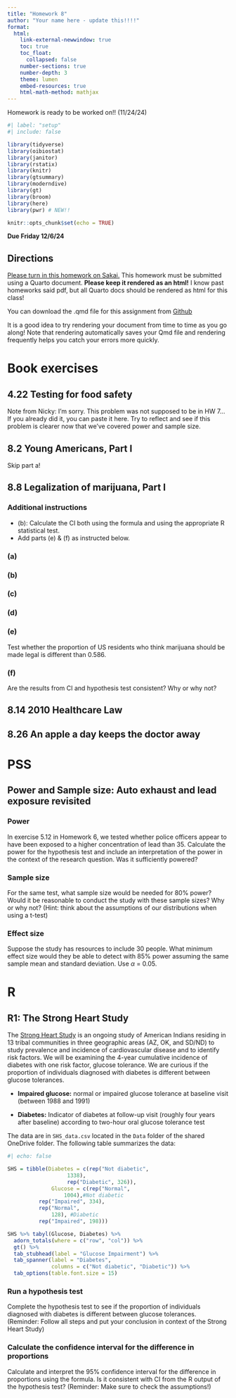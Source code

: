 ```yaml
---
title: "Homework 8"
author: "Your name here - update this!!!!"
format: 
  html:
    link-external-newwindow: true
    toc: true
    toc_float:
      collapsed: false
    number-sections: true
    number-depth: 3
    theme: lumen
    embed-resources: true
    html-math-method: mathjax
---
```


::: callout-important
Homework is ready to be worked on!! (11/24/24)
:::

```r
#| label: "setup"
#| include: false

library(tidyverse)    
library(oibiostat)
library(janitor)
library(rstatix)
library(knitr)
library(gtsummary)
library(moderndive)
library(gt)
library(broom) 
library(here) 
library(pwr) # NEW!!

knitr::opts_chunk$set(echo = TRUE)
```


**Due Friday 12/6/24**

## Directions {.unnumbered}

[Please turn in this homework on Sakai.](https://sakai.ohsu.edu/portal/site/EPI-525-1-15028-F24/tool/137d7c54-61a9-4727-9018-374c3773c508) This homework must be submitted using a Quarto document. **Please keep it rendered as an html!** I know past homeworks said pdf, but all Quarto docs should be rendered as html for this class!

You can download the .qmd file for this assignment from [Github](https://github.com/nwakim/F24_EPI_525/blob/main/homework/HW_08.qmd)

:::{.callout-tip}
It is a good idea to try rendering your document from time to time as you go along!  Note that rendering automatically saves your Qmd file and rendering frequently helps you catch your errors more quickly.
:::

# Book exercises {.unnumbered}

## 4.22 Testing for food safety {.unnumbered}

Note from Nicky: I'm sorry. This problem was not supposed to be in HW 7... If you already did it, you can paste it here. Try to reflect and see if this problem is clearer now that we've covered power and sample size. 

## 8.2 Young Americans, Part I {.unnumbered}

Skip part a!

## 8.8 Legalization of marijuana, Part I {.unnumbered}

::: callout-important
### Additional instructions

* (b): Calculate the CI both using the formula and using the appropriate R statistical test.
* Add parts (e) & (f) as instructed below.
:::

### (a) {.unnumbered}



### (b) {.unnumbered}



### (c) {.unnumbered}



### (d) {.unnumbered}



### (e) {.unnumbered}

Test whether the proportion of US residents who think marijuana should be made legal is different than 0.586. 

### (f) {.unnumbered}

Are the results from CI and hypothesis test consistent? Why or why not?


## 8.14 2010 Healthcare Law {.unnumbered}

## 8.26 An apple a day keeps the doctor away {.unnumbered}

# PSS

## Power and Sample size: Auto exhaust and lead exposure revisited

### Power

In exercise 5.12 in Homework 6, we tested whether police officers appear to have been exposed to a higher concentration of lead than 35. Calculate the power for the hypothesis test and include an interpretation of the power in the context of the research question. Was it sufficiently powered? 

### Sample size

For the same test, what sample size would be needed for 80% power? Would it be reasonable to conduct the study with these sample sizes? Why or why not? (Hint: think about the assumptions of our distributions when using a t-test)


### Effect size

Suppose the study has resources to include 30 people. What minimum effect size would they be able to detect with 85% power assuming the same sample mean and standard deviation. Use $\alpha$ = 0.05. 

# R

## R1: The Strong Heart Study

The [Strong Heart Study](https://strongheartstudy.org/) is an ongoing study of American Indians residing in 13 tribal communities in three geographic areas (AZ, OK, and SD/ND) to study prevalence and incidence of cardiovascular disease and to identify risk factors. We will be examining the 4-year cumulative incidence of diabetes with one risk factor, glucose tolerance. We are curious if the proportion of individuals diagnosed with diabetes is different between glucose tolerances.

-   **Impaired glucose:** normal or impaired glucose tolerance at baseline visit (between 1988 and 1991)

-   **Diabetes:** Indicator of diabetes at follow-up visit (roughly four years after baseline) according to two-hour oral glucose tolerance test

The data are in `SHS_data.csv` located in the `Data` folder of the shared OneDrive folder. The following table summarizes the data:

```r
#| echo: false

SHS = tibble(Diabetes = c(rep("Not diabetic", 
                   1338), 
                   rep("Diabetic", 326)),
              Glucose = c(rep("Normal", 
                  1004),#Not diabetic
          rep("Impaired", 334),
          rep("Normal", 
              128), #Diabetic
          rep("Impaired", 198)))

SHS %>% tabyl(Glucose, Diabetes) %>% 
  adorn_totals(where = c("row", "col")) %>% 
  gt() %>% 
  tab_stubhead(label = "Glucose Impairment") %>%
  tab_spanner(label = "Diabetes", 
              columns = c("Not diabetic", "Diabetic")) %>%
  tab_options(table.font.size = 15)
```

### Run a hypothesis test

Complete the hypothesis test to see if the proportion of individuals diagnosed with diabetes is different between glucose tolerances.
(Reminder: Follow all steps and put your conclusion in context of the Strong Heart Study)

### Calculate the confidence interval for the difference in proportions

Calculate and interpret the 95% confidence interval for the difference in proportions using the formula. Is it consistent with CI from the R output of the hypothesis test? (Reminder: Make sure to check the assumptions!)


